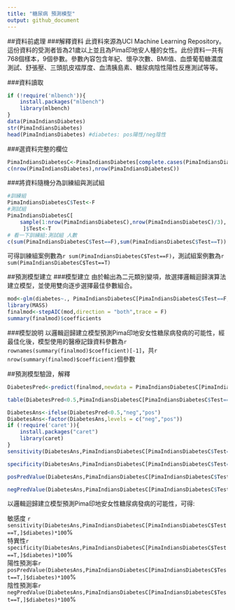 ```yaml
---
title: "糖尿病 預測模型"
output: github_document
---
```

##資料前處理
###解釋資料
此資料來源為UCI Machine Learning Repository。<br/>
這份資料的受測者皆為21歲以上並且為Pima印地安人種的女性。此份資料一共有768個樣本，9個參數。參數內容包含年紀、懷孕次數、BMI值、血漿葡萄糖濃度測試、舒張壓、三頭肌皮褶厚度、血清胰島素、糖尿病陰性陽性反應測試等等。<br/>


###資料讀取
```r
if (!require('mlbench')){
    install.packages("mlbench")
    library(mlbench)
}
data(PimaIndiansDiabetes) 
str(PimaIndiansDiabetes)
head(PimaIndiansDiabetes) #diabetes: pos陽性/neg陰性
```

###選資料完整的欄位
```r
PimaIndiansDiabetesC<-PimaIndiansDiabetes[complete.cases(PimaIndiansDiabetes),]
c(nrow(PimaIndiansDiabetes),nrow(PimaIndiansDiabetesC))
```

###將資料隨機分為訓練組與測試組
```r
#訓練組
PimaIndiansDiabetesC$Test<-F 
#測試組
PimaIndiansDiabetesC[
    sample(1:nrow(PimaIndiansDiabetesC),nrow(PimaIndiansDiabetesC)/3),
     ]$Test<-T 
# 看一下訓練組:測試組 人數
c(sum(PimaIndiansDiabetesC$Test==F),sum(PimaIndiansDiabetesC$Test==T)) 
```
可得訓練組案例數為`r sum(PimaIndiansDiabetesC$Test==F)`，測試組案例數為`r sum(PimaIndiansDiabetesC$Test==T)`


##預測模型建立
###模型建立
由於輸出為二元類別變項，故選擇邏輯迴歸演算法建立模型，並使用雙向逐步選擇最佳參數組合。
```r
mod<-glm(diabetes~., PimaIndiansDiabetesC[PimaIndiansDiabetesC$Test==F,],family="binomial")
library(MASS)
finalmod<-stepAIC(mod,direction = "both",trace = F)
summary(finalmod)$coefficients
```
###模型說明
以邏輯迴歸建立模型預測Pima印地安女性糖尿病發病的可能性，經最佳化後，模型使用的醫療記錄資料參數為`r rownames(summary(finalmod)$coefficient)[-1]`，共`r nrow(summary(finalmod)$coefficient)`個參數


##預測模型驗證，解釋
```r
DiabetesPred<-predict(finalmod,newdata = PimaIndiansDiabetesC[PimaIndiansDiabetesC$Test==T,])

table(DiabetesPred<0.5,PimaIndiansDiabetesC[PimaIndiansDiabetesC$Test==T,]$diabetes)

DiabetesAns<-ifelse(DiabetesPred<0.5,"neg","pos") 
DiabetesAns<-factor(DiabetesAns,levels = c("neg","pos"))
if (!require('caret')){
    install.packages("caret")
    library(caret)
}
sensitivity(DiabetesAns,PimaIndiansDiabetesC[PimaIndiansDiabetesC$Test==T,]$diabetes)

specificity(DiabetesAns,PimaIndiansDiabetesC[PimaIndiansDiabetesC$Test==T,]$diabetes)

posPredValue(DiabetesAns,PimaIndiansDiabetesC[PimaIndiansDiabetesC$Test==T,]$diabetes)

negPredValue(DiabetesAns,PimaIndiansDiabetesC[PimaIndiansDiabetesC$Test==T,]$diabetes)
```

以邏輯迴歸建立模型預測Pima印地安女性糖尿病發病的可能性，可得:<br/>

敏感度 `r sensitivity(DiabetesAns,PimaIndiansDiabetesC[PimaIndiansDiabetesC$Test==T,]$diabetes)*100`% <br/>
特異性`r specificity(DiabetesAns,PimaIndiansDiabetesC[PimaIndiansDiabetesC$Test==T,]$diabetes)*100`% <br/>
陽性預測率`r posPredValue(DiabetesAns,PimaIndiansDiabetesC[PimaIndiansDiabetesC$Test==T,]$diabetes)*100`% <br/>
陰性預測率`r negPredValue(DiabetesAns,PimaIndiansDiabetesC[PimaIndiansDiabetesC$Test==T,]$diabetes)*100`% <br/>

